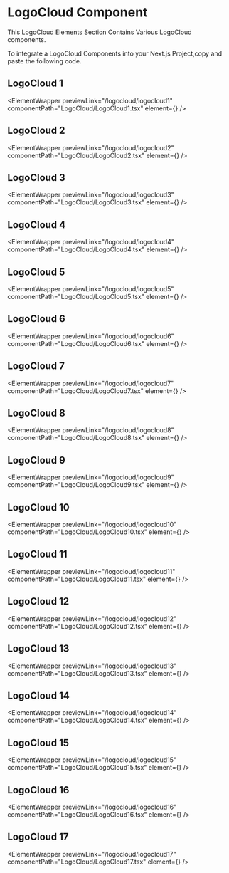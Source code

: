 
# LogoCloud Component

This LogoCloud Elements Section Contains Various LogoCloud components.

To integrate a LogoCloud Components into your Next.js Project,copy and paste the following code.

## LogoCloud 1

<ElementWrapper
  previewLink="/logocloud/logocloud1"
  componentPath="LogoCloud/LogoCloud1.tsx"
  element={<LogoCloud1 />}
/>

## LogoCloud 2

<ElementWrapper
  previewLink="/logocloud/logocloud2"
  componentPath="LogoCloud/LogoCloud2.tsx"
  element={<LogoCloud2 />}
/>

## LogoCloud 3

<ElementWrapper
  previewLink="/logocloud/logocloud3"
  componentPath="LogoCloud/LogoCloud3.tsx"
  element={<LogoCloud3 />}
/>

## LogoCloud 4

<ElementWrapper
  previewLink="/logocloud/logocloud4"
  componentPath="LogoCloud/LogoCloud4.tsx"
  element={<LogoCloud4 />}
/>

## LogoCloud 5

<ElementWrapper
  previewLink="/logocloud/logocloud5"
  componentPath="LogoCloud/LogoCloud5.tsx"
  element={<LogoCloud5 />}
/>

## LogoCloud 6

<ElementWrapper
  previewLink="/logocloud/logocloud6"
  componentPath="LogoCloud/LogoCloud6.tsx"
  element={<LogoCloud6 />}
/>

## LogoCloud 7

<ElementWrapper
  previewLink="/logocloud/logocloud7"
  componentPath="LogoCloud/LogoCloud7.tsx"
  element={<LogoCloud7 />}
/>

## LogoCloud 8

<ElementWrapper
  previewLink="/logocloud/logocloud8"
  componentPath="LogoCloud/LogoCloud8.tsx"
  element={<LogoCloud8 />}
/>

## LogoCloud 9

<ElementWrapper
  previewLink="/logocloud/logocloud9"
  componentPath="LogoCloud/LogoCloud9.tsx"
  element={<LogoCloud9 />}
/>

## LogoCloud 10

<ElementWrapper
  previewLink="/logocloud/logocloud10"
  componentPath="LogoCloud/LogoCloud10.tsx"
  element={<LogoCloud10 />}
/>

## LogoCloud 11

<ElementWrapper
  previewLink="/logocloud/logocloud11"
  componentPath="LogoCloud/LogoCloud11.tsx"
  element={<LogoCloud11 />}
/>
## LogoCloud 12

<ElementWrapper
  previewLink="/logocloud/logocloud12"
  componentPath="LogoCloud/LogoCloud12.tsx"
  element={<LogoCloud12 />}
/>

## LogoCloud 13

<ElementWrapper
  previewLink="/logocloud/logocloud13"
  componentPath="LogoCloud/LogoCloud13.tsx"
  element={<LogoCloud13 />}
/>

## LogoCloud 14

<ElementWrapper
  previewLink="/logocloud/logocloud14"
  componentPath="LogoCloud/LogoCloud14.tsx"
  element={<LogoCloud14 />}
/>

## LogoCloud 15

<ElementWrapper
  previewLink="/logocloud/logocloud15"
  componentPath="LogoCloud/LogoCloud15.tsx"
  element={<LogoCloud15 />}
/>

## LogoCloud 16

<ElementWrapper
  previewLink="/logocloud/logocloud16"
  componentPath="LogoCloud/LogoCloud16.tsx"
  element={<LogoCloud16 />}
/>

## LogoCloud 17

<ElementWrapper
  previewLink="/logocloud/logocloud17"
  componentPath="LogoCloud/LogoCloud17.tsx"
  element={<LogoCloud17 />}
/>
